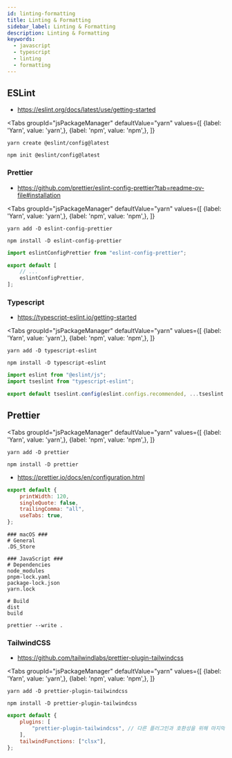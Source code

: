 ```yaml
---
id: linting-formatting
title: Linting & Formatting
sidebar_label: Linting & Formatting
description: Linting & Formatting
keywords:
  - javascript
  - typescript
  - linting
  - formatting
---
```



## ESLint

- https://eslint.org/docs/latest/use/getting-started

<Tabs
	groupId="jsPackageManager"
	defaultValue="yarn"
	values={[
		{label: 'Yarn', value: 'yarn',},
		{label: 'npm', value: 'npm',},
	]}
>

<TabItem value="yarn">

```shell
yarn create @eslint/config@latest
```

</TabItem>

<TabItem value="npm">

```shell
npm init @eslint/config@latest
```

</TabItem>

</Tabs>

### Prettier

- https://github.com/prettier/eslint-config-prettier?tab=readme-ov-file#installation

<Tabs
	groupId="jsPackageManager"
	defaultValue="yarn"
	values={[
		{label: 'Yarn', value: 'yarn',},
		{label: 'npm', value: 'npm',},
	]}
>

<TabItem value="yarn">

```shell
yarn add -D eslint-config-prettier
```

</TabItem>

<TabItem value="npm">

```shell
npm install -D eslint-config-prettier
```

</TabItem>

</Tabs>

```js title="eslint.config.mjs"
import eslintConfigPrettier from "eslint-config-prettier";

export default [
	// ...
	eslintConfigPrettier,
];
```

### Typescript

- https://typescript-eslint.io/getting-started

<Tabs
	groupId="jsPackageManager"
	defaultValue="yarn"
	values={[
		{label: 'Yarn', value: 'yarn',},
		{label: 'npm', value: 'npm',},
	]}
>

<TabItem value="yarn">

```shell
yarn add -D typescript-eslint
```

</TabItem>

<TabItem value="npm">

```shell
npm install -D typescript-eslint
```

</TabItem>

</Tabs>

```js title="eslint.config.mjs"
import eslint from "@eslint/js";
import tseslint from "typescript-eslint";

export default tseslint.config(eslint.configs.recommended, ...tseslint.configs.recommended);
```

## Prettier

<Tabs
	groupId="jsPackageManager"
	defaultValue="yarn"
	values={[
		{label: 'Yarn', value: 'yarn',},
		{label: 'npm', value: 'npm',},
	]}
>

<TabItem value="yarn">

```shell
yarn add -D prettier
```

</TabItem>

<TabItem value="npm">

```shell
npm install -D prettier
```

</TabItem>

</Tabs>

- https://prettier.io/docs/en/configuration.html

```js title="prettier.config.mjs"
export default {
	printWidth: 120,
	singleQuote: false,
	trailingComma: "all",
	useTabs: true,
};
```

```ignore title=".prettierignore"
### macOS ###
# General
.DS_Store

### JavaScript ###
# Dependencies
node_modules
pnpm-lock.yaml
package-lock.json
yarn.lock

# Build
dist
build
```

```shell
prettier --write .
```

### TailwindCSS

- https://github.com/tailwindlabs/prettier-plugin-tailwindcss

<Tabs
	groupId="jsPackageManager"
	defaultValue="yarn"
	values={[
		{label: 'Yarn', value: 'yarn',},
		{label: 'npm', value: 'npm',},
	]}
>

<TabItem value="yarn">

```shell
yarn add -D prettier-plugin-tailwindcss
```

</TabItem>

<TabItem value="npm">

```shell
npm install -D prettier-plugin-tailwindcss
```

</TabItem>

</Tabs>

```js title="prettier.config.mjs"
export default {
	plugins: [
		"prettier-plugin-tailwindcss", // 다른 플러그인과 호환성을 위해 마지막에 추가
	],
	tailwindFunctions: ["clsx"],
};
```
